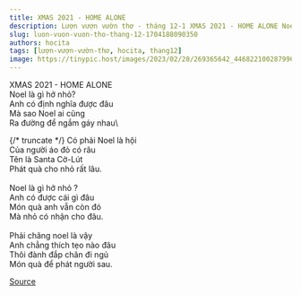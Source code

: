 ```yaml
---
title: XMAS 2021 - HOME ALONE
description: Lượn vượn vườn thơ - tháng 12-1 XMAS 2021 - HOME ALONE Noel là gì hở nhỏ?
slug: luon-vuon-vuon-tho-thang-12-1704188090350
authors: hocita
tags: [lượn-vượn-vườn-thơ, hocita, thang12]
image: https://tinypic.host/images/2023/02/28/269365642_446822100287996_5769743726992528255_n.th.jpg
---
```


XMAS 2021 - HOME ALONE\
Noel là gì hở nhỏ?\
Anh có định nghĩa được đâu\
Mà sao Noel ai cũng\
Ra đường để ngắm gáy nhau\

{/* truncate */}
Có phải Noel là hội\
Của người áo đỏ có râu\
Tên là Santa Cờ-Lút\
Phát quà cho nhỏ rất lâu. \
\
Noel là gì hở nhỏ ?\
Anh có được cái gì đâu\
Món quà anh vẫn còn đó\
Mà nhỏ có nhận cho đâu.\
\
Phải chăng noel là vậy\
Anh chẳng thích tẹo nào đâu\
Thôi đành đắp chăn đi ngủ\
Món quà để phát người sau.

[Source](https://www.facebook.com/ape.poem/posts/pfbid0UPEcR7yELPWyv54tSMyxVANrHy2LvSWW4Zw1MjJ91NXWS5Cb2VyJGNY3zM23JgWnl)
